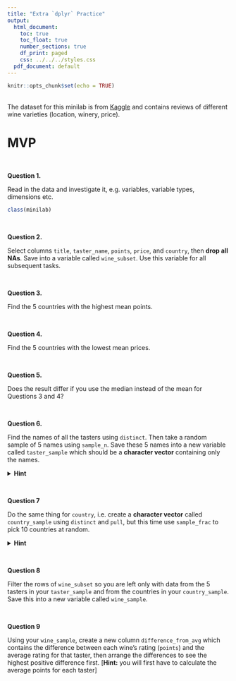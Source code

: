 ```yaml
---
title: "Extra `dplyr` Practice"
output:
  html_document:
    toc: true
    toc_float: true
    number_sections: true
    df_print: paged
    css: ../../../styles.css
  pdf_document: default
---
```


```r
knitr::opts_chunk$set(echo = TRUE)
```

<br>
The dataset for this minilab is from [Kaggle](https://www.kaggle.com/zynicide/wine-reviews) and contains reviews of different wine varieties (location, winery, price).

# MVP

<br>

**Question 1.** 

Read in the data and investigate it, e.g. variables, variable types, dimensions etc.
```r
class(minilab)
```

<br>

**Question 2.** 

Select columns `title`, `taster_name`, `points`, `price`, and `country`, then **drop all NAs**. Save into a variable called `wine_subset`. Use this variable for all subsequent tasks.

<br>

**Question 3.** 

Find the 5 countries with the highest mean points.

<br>

**Question 4.** 

Find the 5 countries with the lowest mean prices.

<br>

**Question 5.** 

Does the result differ if you use the median instead of the mean for Questions 3 and 4?

<br>

**Question 6.** 

Find the names of all the tasters using `distinct`. Then take a random sample of 5 names using `sample_n`. Save these 5 names into a new variable called `taster_sample` which should be a **character vector** containing only the names. 

<details>
<summary>**Hint**</summary>: You can use the function `pull` to extract a single column as a vector.
</details>

<br>

**Question 7**

Do the same thing for `country`, i.e. create a **character vector** called `country_sample` using `distinct` and `pull`, but this time use `sample_frac` to pick 10 countries at random. 

<details>
<summary>**Hint**</summary>: What is the proportion of countries you want? $\frac{Part}{Whole}$
</details>

<br>

**Question 8**

Filter the rows of `wine_subset` so you are left only with data from the 5 tasters in your `taster_sample` and from the countries in your `country_sample`. Save this into a new variable called `wine_sample`.

<br>

**Question 9**

Using your `wine_sample`, create a new column `difference_from_avg` which contains the difference between each wine's rating (`points`) and the average rating for that taster, then arrange the differences to see the highest positive difference first. [**Hint:** you will first have to calculate the average points for each taster]


